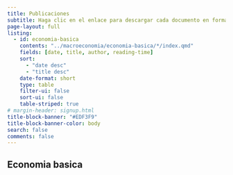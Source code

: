 ```yaml
---
title: Publicaciones
subtitle: Haga clic en el enlace para descargar cada documento en formato pdf.
page-layout: full
listing:
  - id: economia-basica
    contents: "../macroeconomia/economia-basica/*/index.qmd"
    fields: [date, title, author, reading-time]
    sort: 
      - "date desc"
      - "title desc"
    date-format: short
    type: table
    filter-ui: false
    sort-ui: false
    table-striped: true
# margin-header: signup.html
title-block-banner: "#EDF3F9"
title-block-banner-color: body
search: false
comments: false
---
```


## Economia basica

::: {#economia-basica}
:::

## 
